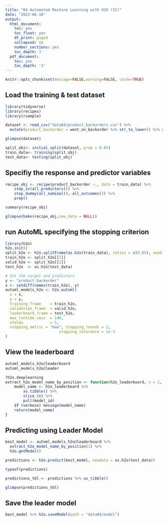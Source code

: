 ```yaml
---
title: "04 Automated Machine Learning with H2O (II)"
date: "2023-06-10"
output:
  html_document:
    toc: yes
    toc_float: yes
    df_print: paged
    collapsed: no
    number_sections: yes
    toc_depth: 3
  pdf_document:
    toc: yes
    toc_depth: '3'
---
```


```r
knitr::opts_chunk$set(message=FALSE,warning=FALSE, cache=TRUE)
```

## Load the training & test dataset

```r
library(tidyverse)
library(recipes)
library(rsample)

dataset <- read_csv("data04/product_backorders.csv") %>% 
  mutate(product_backorder = went_on_backorder %>% str_to_lower() %>% str_detect("yes") %>% as.numeric()) %>% select(-c(went_on_backorder))

glimpse(dataset)

split_obj<- initial_split(dataset, prop = 0.85)
train_data<- training(split_obj)
test_data<- testing(split_obj)
```

## Specifiy the response and predictor variables

```r
recipe_obj <- recipe(product_backorder ~., data = train_data) %>% 
    step_zv(all_predictors()) %>% 
    step_dummy(all_nominal(),-all_outcomes()) %>%
    prep()

summary(recipe_obj)

glimpse(bake(recipe_obj,new_data = NULL))
```

## run AutoML specifying the stopping criterion

```r
library(h2o)
h2o.init()
split_h2o <- h2o.splitFrame(as.h2o(train_data), ratios = c(0.85), seed = 52)
train_h2o <- split_h2o[[1]]
valid_h2o <- split_h2o[[2]]
test_h2o  <- as.h2o(test_data)

# Set the target and predictors
y <- "product_backorder"
x <- setdiff(names(train_h2o), y)
automl_models_h2o <- h2o.automl(
  x = x,
  y = y,
  training_frame    = train_h2o,
  validation_frame  = valid_h2o,
  leaderboard_frame = test_h2o,
  max_runtime_secs  = 140,
  nfolds            = 5,
  stopping_metric = "mae", stopping_rounds = 3,
                        stopping_tolerance = 1e-3
)
```

## View the leaderboard

```r
automl_models_h2o@leaderboard 
automl_models_h2o@leader

?h2o.deeplearning
extract_h2o_model_name_by_position <- function(h2o_leaderboard, n = 1, verbose = T) {
    model_name <- h2o_leaderboard %>%
        as.tibble() %>%
        slice_(n) %>%
        pull(model_id)
    if (verbose) message(model_name)
    return(model_name)
}
```

## Predicting using Leader Model

```r
best_model <- automl_models_h2o@leaderboard %>% 
  extract_h2o_model_name_by_position(1) %>% 
  h2o.getModel()

predictions <- h2o.predict(best_model, newdata = as.h2o(test_data))

typeof(predictions)

predictions_tbl <- predictions %>% as_tibble()

glimpse(predictions_tbl)

```

## Save the leader model

```r
best_model %>% h2o.saveModel(path = "data04/model")
```